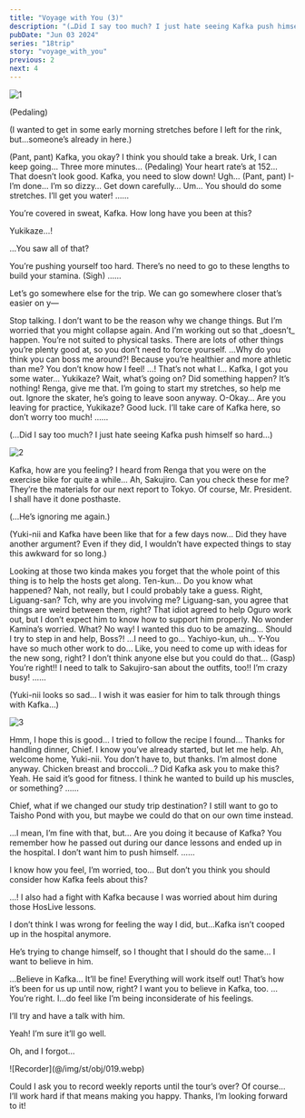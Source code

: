 ```yaml
---
title: "Voyage with You (3)"
description: "(…Did I say too much? I just hate seeing Kafka push himself so hard…)"
pubDate: "Jun 03 2024"
series: "18trip"
story: "voyage_with_you"
previous: 2
next: 4
---
```



<Divider loc="HAMA House - Gym" />

![1](1.jpg)

<Narration>
(Pedaling)
</Narration>

<Bubble character="Yukikaze">
<p class="t">(I wanted to get in some early morning stretches before I left for the rink, but…someone’s already in here.)</p>
</Bubble>

<Bubble character="Kafka">
(Pant, pant)
</Bubble>

<Bubble character="Renga">
Kafka, you okay? I think you should take a break.
</Bubble>

<Bubble character="Kafka">
Urk, I can keep going… Three more minutes…
</Bubble>

<Narration>
(Pedaling)
</Narration>

<Bubble character="Renga">
Your heart rate’s at 152… That doesn’t look good. Kafka, you need to slow down!
</Bubble>

<Bubble character="Kafka">
Ugh… (Pant, pant) I-I’m done… I’m so dizzy…
</Bubble>

<Bubble character="Renga">
Get down carefully… Um… You should do some stretches. I’ll get you water!
</Bubble>

<Bubble character="Yukikaze">
……

You’re covered in sweat, Kafka. How long have you been at this?
</Bubble>

<Bubble character="Kafka">
Yukikaze…!

…You saw all of that?
</Bubble>

<Bubble character="Yukikaze">
You’re pushing yourself too hard. There’s no need to go to these lengths to build your stamina.
</Bubble>

<Bubble character="Kafka">
(Sigh)
</Bubble>

<Bubble character="Yukikaze">
……

Let’s go somewhere else for the trip. We can go somewhere closer that’s easier on y—
</Bubble>

<Bubble character="Kafka">
Stop talking. I don’t want to be the reason why we change things.
</Bubble>

<Bubble character="Yukikaze">
But I’m worried that you might collapse again.
</Bubble>

<Bubble character="Kafka">
And I’m working out so that _doesn’t_ happen.
</Bubble>

<Bubble character="Yukikaze">
You’re not suited to physical tasks. There are lots of other things you’re plenty good at, so you don’t need to force yourself.
</Bubble>

<Bubble character="Kafka">
…Why do you think you can boss me around?! Because you’re healthier and more athletic than me? You don’t know how I feel!
</Bubble>

<Bubble character="Yukikaze">
…! That’s not what I…
</Bubble>

<Bubble character="Renga">
Kafka, I got you some water… Yukikaze? Wait, what’s going on? Did something happen?
</Bubble>

<Bubble character="Kafka">
It’s nothing! Renga, give me that. I’m going to start my stretches, so help me out. Ignore the skater, he’s going to leave soon anyway.
</Bubble>

<Bubble character="Renga">
O-Okay… Are you leaving for practice, Yukikaze? Good luck. I’ll take care of Kafka here, so don’t worry too much!
</Bubble>

<Bubble character="Yukikaze">
……

<p class="t">(…Did I say too much? I just hate seeing Kafka push himself so hard…)</p>
</Bubble>

<Divider loc="HAMA Tours - Meeting Space"/>

![2](2.jpg)

<Bubble character="Yukikaze">
Kafka, how are you feeling? I heard from Renga that you were on the exercise bike for quite a while…
</Bubble>

<Bubble character="Kafka">
Ah, Sakujiro. Can you check these for me? They’re the materials for our next report to Tokyo.
</Bubble>

<Bubble character="Sakujiro">
Of course, Mr. President. I shall have it done posthaste.
</Bubble>

<Bubble character="Yukikaze">
<p class="t">(…He’s ignoring me again.)</p>
</Bubble>

<Bubble mc>
<p class="t">(Yuki-nii and Kafka have been like that for a few days now… Did they have another argument? Even if they did, I wouldn’t have expected things to stay this awkward for so long.)</p>
</Bubble>

<Bubble character="Ten">
Looking at those two kinda makes you forget that the whole point of this thing is to help the hosts get along.
</Bubble>

<Bubble mc>
Ten-kun… Do you know what happened?
</Bubble>

<Bubble character="Ten">
Nah, not really, but I could probably take a guess. Right, Liguang-san?
</Bubble>

<Bubble character="Liguang">
Tch, why are you involving me?
</Bubble>

<Bubble mc>
Liguang-san, you agree that things are weird between them, right?
</Bubble>

<Bubble character="Liguang">
That idiot agreed to help Oguro work out, but I don’t expect him to know how to support him properly. No wonder Kamina’s worried.
</Bubble>

<Bubble character="Yachiyo">
What? No way! I wanted this duo to be amazing… Should I try to step in and help, Boss?!
</Bubble>

<Bubble character="Liguang">
…I need to go…
</Bubble>

<Bubble mc>
Yachiyo-kun, uh… Y-You have so much other work to do… Like, you need to come up with ideas for the new song, right? I don’t think anyone else but you could do that…
</Bubble>

<Bubble character="Yachiyo">
(Gasp) You’re right!! I need to talk to Sakujiro-san about the outfits, too!! I’m crazy busy!
</Bubble>

<Bubble character="Yukikaze">
……
</Bubble>

<Bubble mc>
<p class="t">(Yuki-nii looks so sad… I wish it was easier for him to talk through things with Kafka…)</p>
</Bubble>

<Divider loc="HAMA House - Kitchen" />

![3](3.jpg)

<Bubble mc>
Hmm, I hope this is good… I tried to follow the recipe I found…
</Bubble>

<Bubble character="Yukikaze">
Thanks for handling dinner, Chief. I know you’ve already started, but let me help.
</Bubble>

<Bubble mc>
Ah, welcome home, Yuki-nii. You don’t have to, but thanks. I’m almost done anyway.
</Bubble>

<Bubble character="Yukikaze">
Chicken breast and broccoli…? Did Kafka ask you to make this?
</Bubble>

<Bubble mc>
Yeah. He said it’s good for fitness. I think he wanted to build up his muscles, or something?
</Bubble>

<Bubble character="Yukikaze">
……

Chief, what if we changed our study trip destination? I still want to go to Taisho Pond with you, but maybe we could do that on our own time instead.
</Bubble>

<Bubble mc>
…I mean, I’m fine with that, but… Are you doing it because of Kafka?
</Bubble>

<Bubble character="Yukikaze">
You remember how he passed out during our dance lessons and ended up in the hospital. I don’t want him to push himself.
</Bubble>

<Bubble mc>
……

I know how you feel, I’m worried, too… But don’t you think you should consider how Kafka feels about this?
</Bubble>

<Bubble character="Yukikaze">
…!
</Bubble>

<Bubble mc>
I also had a fight with Kafka because I was worried about him during those HosLive lessons.

I don’t think I was wrong for feeling the way I did, but…Kafka isn’t cooped up in the hospital anymore.

He’s trying to change himself, so I thought that I should do the same… I want to believe in him.
</Bubble>

<Bubble character="Yukikaze">
…Believe in Kafka…
</Bubble>

<Bubble mc>
It’ll be fine! Everything will work itself out! That’s how it’s been for us up until now, right? I want you to believe in Kafka, too.
</Bubble>

<Bubble character="Yukikaze">
…You’re right. I…do feel like I’m being inconsiderate of his feelings.

I’ll try and have a talk with him.
</Bubble>

<Bubble mc>
Yeah! I’m sure it’ll go well.

Oh, and I forgot…
</Bubble>

<p class="obj">![Recorder](@/img/st/obj/019.webp)</p>

<Bubble mc>
Could I ask you to record weekly reports until the tour’s over?
</Bubble>

<Bubble character="Yukikaze">
Of course… I’ll work hard if that means making you happy.
</Bubble>

<Bubble mc>
Thanks, I’m looking forward to it!
</Bubble>
